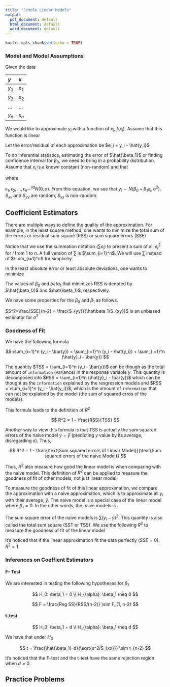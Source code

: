```yaml
---
title: "Simple Linear Models"
output:
  pdf_document: default
  html_document: default
  word_document: default
---
```


```r
knitr::opts_chunk$set(echo = TRUE)
```

### Model and Model Assumptions

Given the data 

| $y$   | $x$   |
|:-----|:-----|
| $y_1$ | $x_1$ |
| $y_2$ | $x_2$ |
| ... | ... |
| $y_n$ | $x_n$ |

We would like to approximate $y_i$ with a function of $x_i$, $f(x_i)$. Assume that this function is linear 

\begin{equation}
y_i \approx \hat{y_i} = f_1(x_i) =  \beta_0 + \beta_1 x_i
\end{equation}

Let the error/residual of each approximation be $e_i = y_i - \hat{y_i}$

To do inferential statistics, estimating the error of $\hat{\beta_1}$ or finding confidence interval for $\beta_0$, we need to bring in a probability distribution. Assume that $x_i$ is a known constant (non-random) and that

\begin{equation}
y_i = \beta_0 + \beta_1 x_i + \epsilon_i
\end{equation}

where 

$\epsilon_1, \epsilon_2,...,\epsilon_n \sim^{iid} N(0, \sigma)$. From this equation, we see that $y_i \sim N(\beta_0 + \beta_1 x_i, \sigma^2)$. $S_{xy}$ and $S_{yy}$ are random, $S_{xx}$ is non-random. 

## Coefficient Estimators

There are multiple ways to define the quality of the approximation. For example, in the least square method, one wants to minimize the total sum of the errors or residual sum square (RSS) or sum square errors (SSE)

\begin{equation}
RSS = SSE = \sum e_i^2 = e_1^2 + e_2^2 +...+ e_n^2 = \sum e_i^2
\end{equation}

Notice that we use the summation notation ($\sum e_i$) to present a sum of all $e_i^2$ for $i$ from 1 to $n$. A full version of $\sum$ is $\sum_{i=1}^n$. We will use $\sum$ instead of $\sum_{i=1}^n$ for simplicity.  

In the least absolute error or least absolute deviations, one wants to minimize

\begin{equation}
\sum e_i = |e_1| + |e_2| +...+ |e_n|
\end{equation}

The values of $\beta_0$ and $beta_1$ that minimizes RSS is denoted by $\hat{\beta_0}$ and $\hat{\beta_1}$, respectively.  

\begin{align} 
S_{xy} &= \sum_{i=1}^{n}(x_i-\bar{x})(y_i-\bar{y}) = \sum x_iy_i-n\bar{x}\bar{y}  \\
S_{xx} &= \sum_{i=1}^{n}(x_i-\bar{x})^2 =\sum x_i^2 -n\bar{x_i}^2\\
S_{yy} &= \sum_{i=1}^{n}(y_i-\bar{y})^2 = \sum y_i^2 -n\bar{y_i}^2\\
\hat{\beta_{1}} &= \frac{\sum_{i=1}^{n}{(x_i-\bar{x})(y_i-\bar{y})}}{\sum_{i=1}^{n}(x_i-\bar{x})^2} = \frac{S_{xy}}{S_{xx}} \\
\hat{\beta_{0}} & = \bar{y} - \hat{\beta_{1}}\bar{x} \\
RSS = SSE &= \sum (y_i - \hat{y_i})^2 = \sum (y_i - \hat{\beta_0} - \hat{\beta_1}x_i)^2
\end{align} 

We have some properties for the $\beta_0$ and $\beta_1$ as follows. 

\begin{align} 
E\hat{\beta_0} &= \beta_0 \\
Var(\hat\beta_0) &=  \sigma^2 \frac{\sum x_i^2}{nS_{xx}}\\
E\hat{\beta_1} &= \beta_1 \\
Var(\hat\beta_1) &=   \frac{\sigma^2}{S_{xx}}
\end{align}

$S^2=\frac{SSE}{n-2} = \frac{S_{yy}}{\hat\beta_1\S_{xy}}$ is an unbiased estimator for $\sigma^2$



### Goodness of Fit

We have the following formula

$$
\sum_{i=1}^n (y_i - \bar{y}) = \sum_{i=1}^n (y_i - \hat{y_i}) + \sum_{i=1}^n (\hat{y}_i - \bar{y})
$$

The quantity $TSS = \sum_{i=1}^n (y_i - \bar{y})$ can be though as the total amount of `information` (variance) in the response variable $y$. This quantity is decomposed into $RSS = \sum_{i=1}^n (\hat{y}_i - \bar{y})$ which can be thought as the `information` explained by the resgression models and $RSS = \sum_{i=1}^n (y_i - \hat{y_i})$, which is the amount of `information` that can not be explained by the model (the sum of squared erros of the models).

This formula leads to the definition of $R^2$

$$
R^2 = 1 - \frac{RSS}{TSS}
$$

Another way to view this formula is that TSS is actually the sum squared errors of the naive model $y = \bar{y}$ (predicting $y$ value by its  average, disregarding $x$). Thus,

$$
R^2 = 1 - \frac{\text{Sum squared errors of Linear Model}}{\text{Sum squared errors of the naive Model}}
$$

Thus, $R^2$ also measure how good the linear model is when comparing with the naive model. This definition of $R^2$ can be applied to measure the goodness of fit of other models, not just linear model. 

To measure the goodness of fit of this linear approximation, we compare the approximation with a naive approximation, which is to approximate all $y_i$ with their average, $\bar{y}$. The naive model is a special case of the linear model where $\beta_1 = 0$. In the other words, the naive models is

\begin{align} 
y = f_2(x) = \bar{y}
\end{align} 


The sum square error of the naive models is $\sum(y_i-\bar{y})^2$. This quantity is also called the total sum square (SST or TSS). We use the following $R^2$ to measure the goodness of fit of the linear model

\begin{align} 
R^2 = 1- \frac{\sum(y_i-\hat{y_i})^2}{\sum(y_i-\bar{y})^2} = 1 - \frac{SSE}{SST}
\end{align} 

It's noticed that if the linear approximation fit the data perfectly ($SSE = 0$), $R^2 = 1$.  



### Inferences on Coeffient Estimators

#### F- Test

We are interested in testing the following hypotheses for $\beta_{1}$

$$
H_0: \beta_1 = 0 \\
H_{\alpha}: \beta_1 \neq 0
$$

$$
F = \frac{Reg SS}{RSS/(n-2)} \sim F_{1, n-2}
$$

#### t-test

$$
H_0: \beta_1 = d \\
H_{\alpha}: \beta_1 \neq d
$$

We have that under $H_0$

$$
t = \frac{\hat{\beta_1}-d}{\sqrt{s^2/S_{xx}}} \sim t_{n-2}
$$

It's noticed that the F-test and the t-test have the same rejection region when $d = 0.$

## Practice Problems